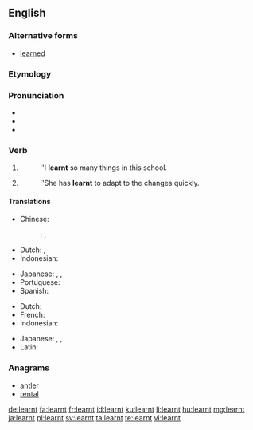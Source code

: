 ==English==

===Alternative forms===
* [[learned]] {{qualifier|Standard US English spelling|Canadian}}

===Etymology===
{{suffix|learn|t}}

===Pronunciation===
* {{audio|en-uk-learnt.ogg|Audio (UK)}}
* {{IPA|/ˈlɜːnt/}}
* {{rhymes|ɜː(r)nt}}

===Verb===
{{head|en|verb form}}

# {{context|British|AAVE|alternative in|_|Canada|lang=en}} {{en-simple past of|learn}}
#: ''I '''learnt'''  so many things in this school.
# {{context|British|AAVE|alternative in|_|Canada|lang=en}} {{past participle of|learn|lang=en}}
#: ''She has '''learnt''' to adapt to the changes quickly.

====Translations====
{{trans-top|simple past of to learn}}
* Chinese:
*: {{ttbc|cmn}}: {{t+|cmn|學|tr=xué|sc=Hani}}, {{t|cmn|學到|tr=xuédaò|sc=Hani}}
* Dutch: {{t+|nl|leerde}}, {{t+|nl|leerden}}
* Indonesian: {{t+|id|ajar|alt=belajar}}
{{trans-mid}}
* Japanese: {{t|ja|学んだ|tr=[[まなんだ]], mananda}}, {{t+|ja|勉強|alt=勉強した|tr=[[べんきょう]]した, benkyō-shita}}, {{t+|ja|学習|alt=学習した|tr=[[がくしゅう]]した, gakushū-shita}}
* Portuguese: {{t|pt|aprendido}}
* Spanish: {{t+|es|aprendido}}
{{trans-bottom}}

{{trans-top|past participle of to learn}}
* Dutch: {{t+|nl|geleerd}}
* French: {{t+|fr|appris}}
* Indonesian: {{t+|id|ajar|alt=belajar}}
{{trans-mid}}
* Japanese: {{t|ja|学んだ|tr=[[まなんだ]], mananda}}, {{t+|ja|勉強|alt=勉強した|tr=[[べんきょう]]した, benkyō-shita}}, {{t+|ja|学習|alt=学習した|tr=[[がくしゅう]]した, gakushū-shita}}
* Latin: {{t|la|scitus}}
{{trans-bottom}}

===Anagrams===
* [[antler#English|antler]]
* [[rental#English|rental]]

[[de:learnt]]
[[fa:learnt]]
[[fr:learnt]]
[[id:learnt]]
[[ku:learnt]]
[[li:learnt]]
[[hu:learnt]]
[[mg:learnt]]
[[ja:learnt]]
[[pl:learnt]]
[[sv:learnt]]
[[ta:learnt]]
[[te:learnt]]
[[vi:learnt]]